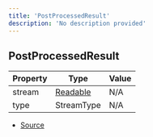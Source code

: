 ```yaml
---
title: 'PostProcessedResult'
description: 'No description provided'
---
```


## PostProcessedResult

| Property | Type                                                                                         | Value |
| -------- | -------------------------------------------------------------------------------------------- | ----- |
| stream   | [Readable](https://nodejs.org/dist/latest/docs/api/stream.html#stream_class_stream_readable) | N/A   |
| type     | StreamType                                                                                   | N/A   |

- [Source](https://github.com/androz2091/discord-player/blob/ce04b3f4c6671029ce4d4aa9090e56ac7e7f5666/packages/discord-player/src/queue/GuildQueue.ts#L66)
